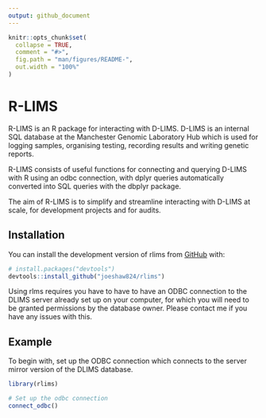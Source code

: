 ```yaml
---
output: github_document
---
```


<!-- README.md is generated from README.Rmd. Please edit that file -->

```r
knitr::opts_chunk$set(
  collapse = TRUE,
  comment = "#>",
  fig.path = "man/figures/README-",
  out.width = "100%"
)
```

# R-LIMS

<!-- badges: start -->
<!-- badges: end -->

R-LIMS is an R package for interacting with D-LIMS. D-LIMS is an internal SQL database at the Manchester Genomic Laboratory Hub which is used for logging samples, organising testing, recording results and writing genetic reports.

R-LIMS consists of useful functions for connecting and querying D-LIMS with R using an odbc connection, with dplyr queries automatically converted into SQL queries with the dbplyr package.

The aim of R-LIMS is to simplify and streamline interacting with D-LIMS at scale, for development projects and for audits.

## Installation

You can install the development version of rlims from [GitHub](https://github.com/) with:

``` r
# install.packages("devtools")
devtools::install_github("joeshaw824/rlims")
```

Using rlms requires you have to have to have an ODBC connection to the DLIMS server already set up on your computer, for which you will need to be granted permissions by the database owner. Please contact me if you have any issues with this.

## Example

To begin with, set up the ODBC connection which connects to the server mirror version of the DLIMS database.

```r
library(rlims)

# Set up the odbc connection
connect_odbc()

```
